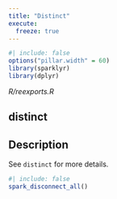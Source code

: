 ```yaml
---
title: "Distinct"
execute:
  freeze: true
---
```


```r
#| include: false
options("pillar.width" = 60)
library(sparklyr) 
library(dplyr)
```

*R/reexports.R*

## distinct

## Description
 See `distinct` for more details. 











```r
#| include: false
spark_disconnect_all()
```
